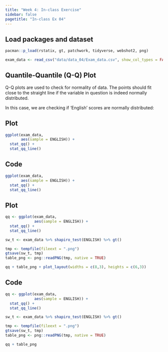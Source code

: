 ```yaml
---
title: "Week 4: In-class Exercise"
sidebar: false
pagetitle: "In-class Ex 04"
---
```


## Load packages and dataset

```r
pacman::p_load(rstatix, gt, patchwork, tidyverse, webshot2, png)
```

```r
exam_data <- read_csv("data/data_04/Exam_data.csv", show_col_types = FALSE)
```

## Quantile-Quantile (Q-Q) Plot

Q-Q plots are used to check for normality of data. The points should fit close to the straight line if the variable in question is indeed normally distributed.

In this case, we are checking if 'English' scores are normally distributed:

::: panel-tabset
## Plot
```r
ggplot(exam_data,
       aes(sample = ENGLISH)) +
  stat_qq() +
  stat_qq_line()
```
## Code
```r
ggplot(exam_data,
       aes(sample = ENGLISH)) +
  stat_qq() +
  stat_qq_line()
```
:::

::: panel-tabset
## Plot
```r
qq <- ggplot(exam_data,
             aes(sample = ENGLISH)) +
  stat_qq() +
  stat_qq_line()

sw_t <- exam_data %>% shapiro_test(ENGLISH) %>% gt()

tmp <- tempfile(fileext = ".png")
gtsave(sw_t, tmp)
table_png <- png::readPNG(tmp, native = TRUE)

qq + table_png + plot_layout(widths = c(8,3), heights = c(6,3))
```
## Code
```r
qq <- ggplot(exam_data,
             aes(sample = ENGLISH)) +
  stat_qq() +
  stat_qq_line()

sw_t <- exam_data %>% shapiro_test(ENGLISH) %>% gt()

tmp <- tempfile(fileext = ".png")
gtsave(sw_t, tmp)
table_png <- png::readPNG(tmp, native = TRUE)

qq + table_png
```
:::

